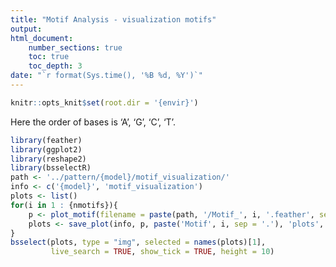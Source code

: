 ```yaml
---
title: "Motif Analysis - visualization motifs"
output:
html_document:
    number_sections: true
    toc: true
    toc_depth: 3
date: "`r format(Sys.time(), '%B %d, %Y')`"
---
```


```r
knitr::opts_knit$set(root.dir = '{envir}')
```

Here the order of bases is 'A', 'G', 'C', 'T'. 

```r
library(feather)
library(ggplot2)
library(reshape2)
library(bsselectR)
path <- '../pattern/{model}/motif_visualization/'
info <- c('{model}', 'motif_visualization')
plots <- list()
for(i in 1 : {nmotifs}){
    p <- plot_motif(filename = paste(path, '/Motif_', i, '.feather', sep = ''), i)
    plots <- save_plot(info, p, paste('Motif', i, sep = '.'), 'plots', plots)
}
bsselect(plots, type = "img", selected = names(plots)[1],
         live_search = TRUE, show_tick = TRUE, height = 10)
```